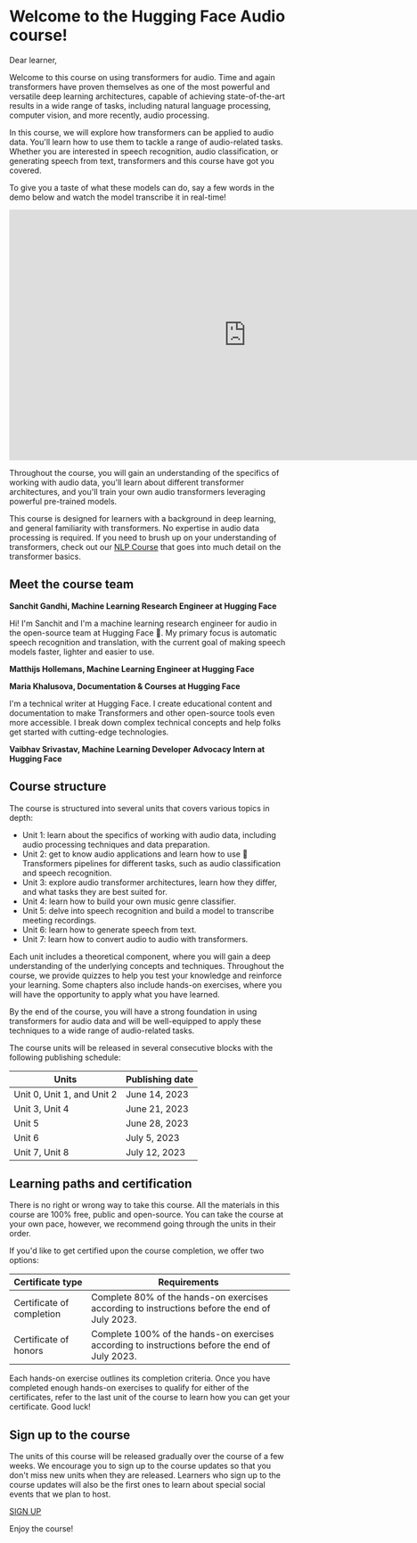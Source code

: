 # Welcome to the Hugging Face Audio course!

Dear learner,

Welcome to this course on using transformers for audio. Time and again transformers have proven themselves as one of the
most powerful and versatile deep learning architectures, capable of achieving state-of-the-art results in a wide range of
tasks, including natural language processing, computer vision, and more recently, audio processing.

In this course, we will explore how transformers can be applied to audio data. You'll learn how to use them to tackle a
range of audio-related tasks. Whether you are interested in speech recognition, audio classification, or generating speech
from text, transformers and this course have got you covered.

To give you a taste of what these models can do, say a few words in the demo below and watch the model transcribe it in real-time!

<iframe
	src="https://openai-whisper.hf.space"
	frameborder="0"
	width="850"
	height="450">
</iframe>

Throughout the course, you will gain an understanding of the specifics of working with audio data, you'll learn about different
transformer architectures, and you'll train your own audio transformers leveraging powerful pre-trained models.

This course is designed for learners with a background in deep learning, and general familiarity with transformers.
No expertise in audio data processing is required. If you need to brush up on your understanding of transformers, check out
our [NLP Course](https://huggingface.co/course/chapter1/1) that goes into much detail on the transformer basics.

## Meet the course team

**Sanchit Gandhi, Machine Learning Research Engineer at Hugging Face**

Hi! I'm Sanchit and I'm a machine learning research engineer for audio in the open-source team at Hugging Face 🤗.
My primary focus is automatic speech recognition and translation, with the current goal of making speech models faster,
lighter and easier to use.

**Matthijs Hollemans, Machine Learning Engineer at Hugging Face**

<!--  TODO: add your bio here :) -->

**Maria Khalusova, Documentation & Courses at Hugging Face**

I'm a technical writer at Hugging Face. I create educational content and documentation to make Transformers and other
open-source tools even more accessible. I break down complex technical concepts and help folks get started with cutting-edge technologies.

**Vaibhav Srivastav, Machine Learning Developer Advocacy Intern at Hugging Face**

<!--  TODO: add your bio here :) -->

## Course structure

The course is structured into several units that covers various topics in depth:

* Unit 1: learn about the specifics of working with audio data, including audio processing techniques and data preparation.
* Unit 2: get to know audio applications and learn how to use 🤗 Transformers pipelines for different tasks, such as
audio classification and speech recognition.
* Unit 3: explore audio transformer architectures, learn how they differ, and what tasks they are best suited for.
* Unit 4: learn how to build your own music genre classifier.
* Unit 5: delve into speech recognition and build a model to transcribe meeting recordings.
* Unit 6: learn how to generate speech from text.
* Unit 7: learn how to convert audio to audio with transformers.

Each unit includes a theoretical component, where you will gain a deep understanding of the underlying concepts and
techniques. Throughout the course, we provide quizzes to help you test your knowledge and reinforce your learning.
Some chapters also include hands-on exercises, where you will have the opportunity to apply what you have learned.

By the end of the course, you will have a strong foundation in using transformers for audio data and will be
well-equipped to apply these techniques to a wide range of audio-related tasks.

The course units will be released in several consecutive blocks with the following publishing schedule:

| Units   | Publishing date |
|---|-----------------|
| Unit 0, Unit 1, and Unit 2  | June 14, 2023   |
| Unit 3, Unit 4  | June 21, 2023   |
| Unit 5  | June 28, 2023   |
| Unit 6  | July 5, 2023    |
| Unit 7, Unit 8  | July 12, 2023   |

[//]: # (| Bonus Unit  | TBD             |)

## Learning paths and certification

There is no right or wrong way to take this course. All the materials in this course are 100% free, public and open-source.
You can take the course at your own pace, however, we recommend going through the units in their order.

If you'd like to get certified upon the course completion, we offer two options:

| Certificate type   | Requirements                                                                                   |
|---|------------------------------------------------------------------------------------------------|
| Certificate of completion  | Complete 80% of the hands-on exercises according to instructions before the end of July 2023.  |
| Certificate of honors  | Complete 100% of the hands-on exercises according to instructions before the end of July 2023. |

Each hands-on exercise outlines its completion criteria. Once you have completed enough hands-on exercises to qualify
for either of the certificates, refer to the last unit of the course to learn how you can get your certificate. Good luck!

## Sign up to the course

The units of this course will be released gradually over the course of a few weeks. We encourage you to sign up to the
course updates so that you don't miss new units when they are released. Learners who sign up to the course updates will
also be the first ones to learn about special social events that we plan to host.

[SIGN UP](http://eepurl.com/insvcI)

Enjoy the course!